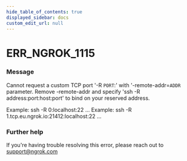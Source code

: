 ```yaml
---
hide_table_of_contents: true
displayed_sidebar: docs
custom_edit_url: null
---
```



# ERR_NGROK_1115

### Message

Cannot request a custom TCP port '-R `PORT`:' with '-remote-addr=`ADDR` parameter.
Remove -remote-addr and specify 'ssh -R address:port:host:port' to bind on your reserved address.

Example: ssh -R 0:localhost:22 ...
Example: ssh -R 1.tcp.eu.ngrok.io:21412:localhost:22 ...

### Further help

If you're having trouble resolving this error, please reach out to [support@ngrok.com](mailto:support@ngrok.com?subject=Help%20with%20ERR_NGROK_1115)

<ErrorDetails error="err_ngrok_1115" />
